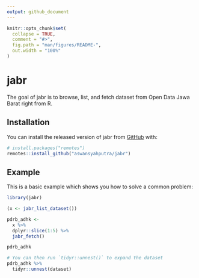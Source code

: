 ```yaml
---
output: github_document
---
```


<!-- README.md is generated from README.Rmd. Please edit that file -->

```r
knitr::opts_chunk$set(
  collapse = TRUE,
  comment = "#>",
  fig.path = "man/figures/README-",
  out.width = "100%"
)
```

# jabr

<!-- badges: start -->
<!-- badges: end -->

The goal of jabr is to browse, list, and fetch dataset from Open Data Jawa Barat right from R.

## Installation

You can install the released version of jabr from [GitHub](https://github.com/aswansyahputra/jabr) with:

``` r
# install.packages("remotes")
remotes::install_github("aswansyahputra/jabr")
```
## Example

This is a basic example which shows you how to solve a common problem:

```r
library(jabr)

(x <- jabr_list_dataset())

pdrb_adhk <- 
  x %>% 
  dplyr::slice(1:5) %>% 
  jabr_fetch()

pdrb_adhk

# You can then run `tidyr::unnest()` to expand the dataset
pdrb_adhk %>% 
  tidyr::unnest(dataset)
```

